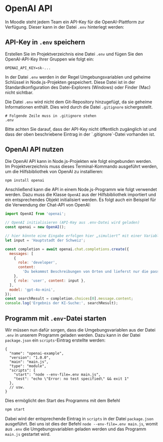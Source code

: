 
# OpenAI API

In Moodle steht jedem Team ein API-Key für die 
OpenAI-Plattform zur Verfügung. Dieser kann in
der Datei `.env` hinterlegt werden:

## API-Key in `.env` speichern

Erstellen Sie im Projektverzeichnis eine Datei `.env`
und fügen Sie den OpenAI-API-Key Ihrer Gruppen wie folgt ein:

```plaintext
OPENAI_API_KEY=sk-...
```

In der Datei `.env` werden in der Regel Umgebungsvariablen 
und geheime Schlüssel in Node.js-Projekten gespeichert. 
Diese Datei ist in der Standardkonfiguration des 
Datei-Explorers (Windows) oder Finder (Mac) nicht sichtbar.

Die Datei `.env` wird nicht dem Git-Repository hinzugefügt,
da sie geheime Informationen enthält. Dies wird durch
die Datei `.gitignore` sichergestellt.

```plaintext
# Folgende Zeile muss in .gitignore stehen
.env
```

<Callout type="error" emoji="❗️">
Bitte achten Sie darauf, dass der API-Key nicht
öffentlich zugänglich ist und dass der oben beschriebene
Eintrag in der `.gitignore`-Datei vorhanden ist.
</Callout>

## OpenAI API nutzen

Die OpenAI API kann in Node.js-Projekten wie folgt
eingebunden werden. Im Projektverzeichnis muss dieses
Terminal-Kommando ausgeführt werden, um die Hilfsbibliothek
von OpenAI zu installieren:

```bash
npm install openai
```

Anschließend kann die API in einem Node.js-Programm
wie folgt verwendet werden. Dazu muss die Klasse `OpenAI`
aus der Hilfsbibliothek importiert und ein entsprechendes 
Objekt initialisiert werden. Es folgt auch ein Beispiel
für die Verwendung der Chat-API von OpenAI:

```javascript
import OpenAI from 'openai';

// OpenAI initialisieren (API-Key aus .env-Datei wird geladen)
const openai = new OpenAI();

// hier könnte eine Eingabe erfolgen hier „simuliert“ mit einer Variablen
let input = 'Hauptstadt der Schweiz';

const completion = await openai.chat.completions.create({
  messages: [
    {
      role: 'developer',
      content:
        'Du bekommst Beschreibungen von Orten und lieferst nur die passende Stadt. Wenn du keine Stadt findest, dann antwortest du mit "no result". Sonst gibst du mir keine weiteren Texte.',
    },
    { role: 'user', content: input },
  ],
  model: 'gpt-4o-mini',
});
const searchResult = completion.choices[0].message.content;
console.log('Ergebnis der KI-Suche:', searchResult);
```

## Programm mit `.env`-Datei starten 

Wir müssen nun dafür sorgen, dass die Umgebungsvariablen
aus der Datei `.env` in unserem Programm geladen werden.
Dazu kann in der Datei `package.json` ein `scripts`-Eintrag
erstellte werden:

```
{
  "name": "openai-example",
  "version": "1.0.0",
  "main": "main.js",
  "type": "module",
  "scripts": {
    "start": "node --env-file=.env main.js",
    "test": "echo \"Error: no test specified\" && exit 1"
  },
  // usw.
}
```

Dies ermöglicht den Start des Programms mit dem Befehl

```bash
npm start
```

Dabei wird der entsprechende Eintrag in `scripts` in 
der Datei `package.json` ausgeführt. Bei uns ist
dies der Befehl `node --env-file=.env main.js`, womit
aus `.env` die Umgebungsvariablen geladen werden und 
das Programm `main.js` gestartet wird.

